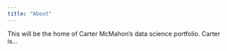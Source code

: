 ```yaml
---
title: "About"
---
```


This will be the home of Carter McMahon's data science portfolio. Carter is...
